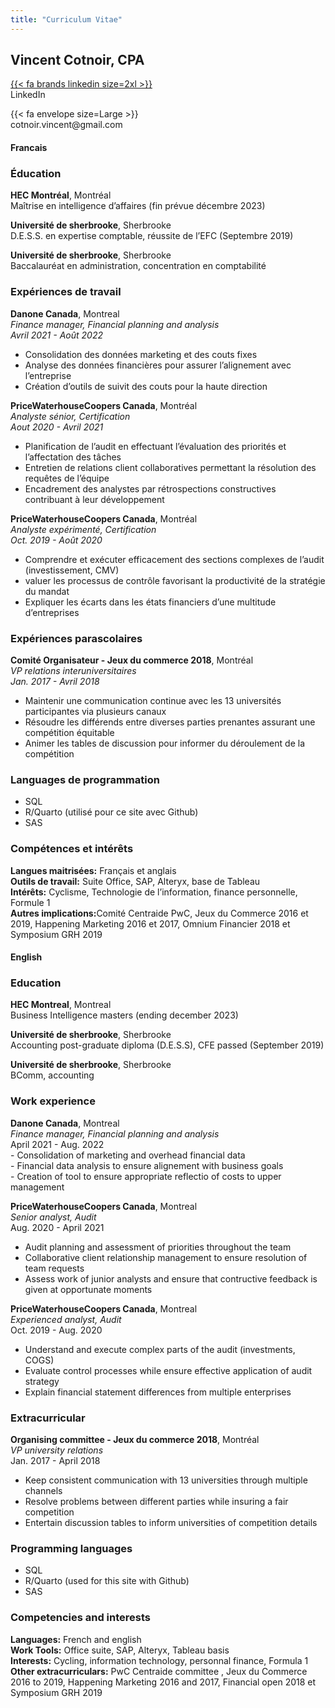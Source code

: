 ```yaml
---
title: "Curriculum Vitae"
---
```


## **Vincent Cotnoir, CPA** {.test}

::: {.contact layout-ncol="2"}
[{{< fa brands linkedin size=2xl >}}](https://www.linkedin.com/in/vincentcotnoir/)<br>LinkedIn

{{< fa envelope size=Large >}}<br>cotnoir.vincent@gmail.com
:::

::: column-body-outset
::: panel-tabset
#### Francais

### **Éducation** {.test2}

**HEC Montréal**, Montréal<br> Maîtrise en intelligence d'affaires (fin prévue décembre 2023)

**Université de sherbrooke**, Sherbrooke<br> D.E.S.S. en expertise comptable, réussite de l'EFC (Septembre 2019)

**Université de sherbrooke**, Sherbrooke<br> Baccalauréat en administration, concentration en comptabilité

### **Expériences de travail** {.test2}

**Danone Canada**, Montreal<br> 
*Finance manager, Financial planning and analysis*<br>
*Avril 2021 - Août 2022*<br>

-   Consolidation des données marketing et des couts fixes<br>
-   Analyse des données financières pour assurer l'alignement avec l'entreprise<br>
-   Création d'outils de suivit des couts pour la haute direction<br>

**PriceWaterhouseCoopers Canada**, Montréal<br> 
*Analyste sénior, Certification*<br>
*Aout 2020 - Avril 2021*<br>

-   Planification de l'audit en effectuant l'évaluation des priorités et l'affectation des tâches<br>
-   Entretien de relations client collaboratives permettant la résolution des requêtes de l'équipe<br>
-   Encadrement des analystes par rétrospections constructives contribuant à leur développement<br>

**PriceWaterhouseCoopers Canada**, Montréal<br> 
*Analyste expérimenté, Certification*<br>
*Oct. 2019 - Août 2020*<br>

-   Comprendre et exécuter efficacement des sections complexes de l'audit (investissement, CMV)<br>
-   valuer les processus de contrôle favorisant la productivité de la stratégie du mandat<br>
-   Expliquer les écarts dans les états financiers d'une multitude d'entreprises<br>

### **Expériences parascolaires** {.test2}
**Comité Organisateur - Jeux du commerce 2018**, Montréal<br> 
*VP relations interuniversitaires*<br>
*Jan. 2017 - Avril 2018*

-   Maintenir une communication continue avec les 13 universités participantes via plusieurs canaux<br>
-   Résoudre les différends entre diverses parties prenantes assurant une compétition équitable<br>
-   Animer les tables de discussion pour informer du déroulement de la compétition<br>

### **Languages de programmation** {.test2}
-   SQL
-   R/Quarto (utilisé pour ce site avec Github)
-   SAS

### **Compétences et intérêts** {.test2}
**Langues maitrisées:** Français et anglais<br>
**Outils de travail:** Suite Office, SAP, Alteryx, base de Tableau<br>
**Intérêts:** Cyclisme, Technologie de l'information, finance personnelle, Formule 1<br>
**Autres implications:**Comité Centraide PwC, Jeux du Commerce 2016 et 2019, Happening Marketing 2016 et 2017, Omnium Financier 2018 et Symposium GRH 2019

#### English

### **Education** {.test2}

**HEC Montreal**, Montreal<br> Business Intelligence masters (ending december 2023)

**Université de sherbrooke**, Sherbrooke<br> Accounting post-graduate diploma (D.E.S.S), CFE passed (September 2019)

**Université de sherbrooke**, Sherbrooke<br> BComm, accounting

### **Work experience** {.test2}

**Danone Canada**, Montreal<br> 
*Finance manager, Financial planning and analysis*<br>
April 2021 - Aug. 2022<br>
-   Consolidation of marketing and overhead financial data<br>
-   Financial data analysis to ensure alignement with business goals<br>
-   Creation of tool to ensure appropriate reflectio of costs to upper management<br>

**PriceWaterhouseCoopers Canada**, Montreal<br> 
*Senior analyst, Audit*<br>
Aug. 2020 - April 2021<br>

-   Audit planning and assessment of priorities throughout the team<br>
-   Collaborative client relationship management to ensure resolution of team requests<br>
-   Assess work of junior analysts and ensure that contructive feedback is given at opportunate moments<br>

**PriceWaterhouseCoopers Canada**, Montreal<br> 
*Experienced analyst, Audit*<br>
Oct. 2019 - Aug. 2020<br>

-   Understand and execute complex parts of the audit (investments, COGS)<br>
-   Evaluate control processes while ensure effective application of audit strategy<br>
-   Explain financial statement differences from multiple enterprises<br>

### **Extracurricular** {.test2}
**Organising committee - Jeux du commerce 2018**, Montréal<br> 
*VP university relations*<br>
Jan. 2017 - April 2018

-   Keep consistent communication with 13 universities through multiple channels<br>
-   Resolve problems between different parties while insuring a fair competition<br>
-   Entertain discussion tables to inform universities of competition details<br>

### **Programming languages** {.test2}

-   SQL
-   R/Quarto (used for this site with Github)
-   SAS

### **Competencies and interests** {.test2}
**Languages:** French and english<br>
**Work Tools:** Office suite, SAP, Alteryx, Tableau basis<br>
**Interests:** Cycling, information technology, personnal finance, Formula 1 <br>
**Other extracurriculars:** PwC Centraide committee , Jeux du Commerce 2016 to 2019, Happening Marketing 2016 and 2017, Financial open 2018 et Symposium GRH 2019
:::
:::
